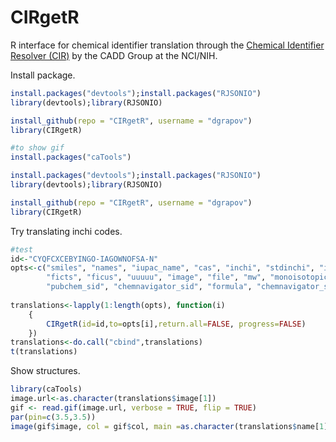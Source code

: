 CIRgetR
=======

R interface for chemical identifier translation through the [Chemical Identifier Resolver (CIR)](http://cactus.nci.nih.gov/chemical/structure) by the CADD Group at the NCI/NIH.

Install package.
```r
install.packages("devtools");install.packages("RJSONIO")
library(devtools);library(RJSONIO)

install_github(repo = "CIRgetR", username = "dgrapov")
library(CIRgetR)

#to show gif
install.packages("caTools")
```

```r
install.packages("devtools");install.packages("RJSONIO")
library(devtools);library(RJSONIO)

install_github(repo = "CIRgetR", username = "dgrapov")
library(CIRgetR)
```

Try translating inchi codes.
```r
#test
id<-"CYQFCXCEBYINGO-IAGOWNOFSA-N"
opts<-c("smiles", "names", "iupac_name", "cas", "inchi", "stdinchi", "inchikey", "stdinchikey",
		"ficts", "ficus", "uuuuu", "image", "file", "mw", "monoisotopic_mass","chemspider_id",
		"pubchem_sid", "chemnavigator_sid", "formula", "chemnavigator_sid")		
		
translations<-lapply(1:length(opts), function(i)
	{
		CIRgetR(id=id,to=opts[i],return.all=FALSE, progress=FALSE)
	})
translations<-do.call("cbind",translations)
t(translations)
```

Show structures.
```r
library(caTools)
image.url<-as.character(translations$image[1])
gif <- read.gif(image.url, verbose = TRUE, flip = TRUE)
par(pin=c(3.5,3.5))
image(gif$image, col = gif$col, main =as.character(translations$name[1]), frame.plot=FALSE,xaxt="n", yaxt="n") 

```
